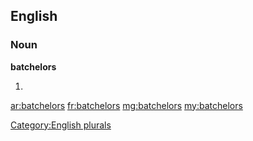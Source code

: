 ==English==

===Noun===
'''batchelors'''

# {{plural of|batchelor}}

[[Category:English plurals]]

[[ar:batchelors]]
[[fr:batchelors]]
[[mg:batchelors]]
[[my:batchelors]]